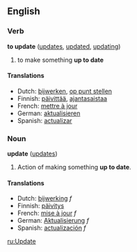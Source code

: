 ==English==
===Verb===
'''to update''' ([[updates]], [[updated]], [[updating]])

#to make something '''up to date''' 

====Translations====
*Dutch: [[bijwerken]], [[op punt stellen]]
*Finnish: [[päivittää]], [[ajantasaistaa]]
*French: [[mettre à jour]]
*German: [[aktualisieren]]
*Spanish: [[actualizar]]

===Noun===
'''update''' ([[updates]])

#Action of making something '''up to date'''. {{substub}}

====Translations====
*Dutch: [[bijwerking]] ''f''
*Finnish: [[päivitys]]
*French: [[mise à jour]] ''f''
*German: [[Aktualisierung]] ''f''
*Spanish: [[actualización]] ''f''

[[ru:Update]]